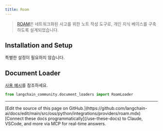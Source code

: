 ```yaml
---
title: Roam
---
```


>[ROAM](https://roamresearch.com/)은 네트워크화된 사고를 위한 노트 작성 도구로, 개인 지식 베이스를 구축하도록 설계되었습니다.

## Installation and Setup

특별한 설정이 필요하지 않습니다.



## Document Loader

[사용 예시](/oss/python/integrations/document_loaders/roam)를 참조하세요.

```python
from langchain_community.document_loaders import RoamLoader
```

---

<Callout icon="pen-to-square" iconType="regular">
    [Edit the source of this page on GitHub.](https://github.com/langchain-ai/docs/edit/main/src/oss/python/integrations/providers/roam.mdx)
</Callout>
<Tip icon="terminal" iconType="regular">
    [Connect these docs programmatically](/use-these-docs) to Claude, VSCode, and more via MCP for    real-time answers.
</Tip>
